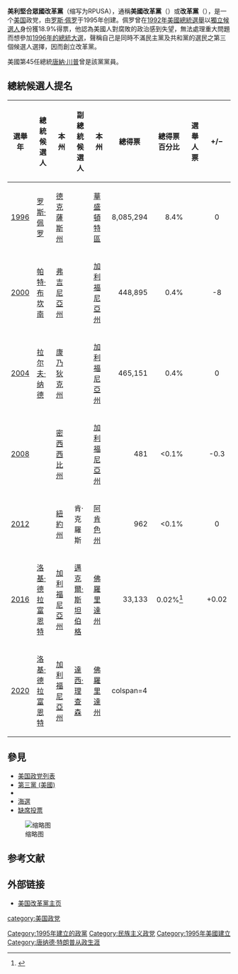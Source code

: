 {{Infobox political party
|name = 美利坚合众国改革党
|native_name=Reform Party of the United States of America
| logo = <!-- 檔案不存在 Reform Party of the United States of America logo.svg ，可從英文維基百科取得 -->
|colorcode = {{Party meta/color/美利堅合眾國改革黨}}
| international      = 無
| country            = 美國
|chairperson = {{le|大衛·科里森|David Collison}}
|foundation = {{start date and age|1995}}
|ideology = {{nowrap|[[民粹主義|民粹主義]]<br />[[財政保守主義|財政保守主義]]<br />[[贸易保护主义|贸易保护主义]]<br />[[大帐篷|大帐篷]]<br />[[政治腐敗|反腐敗]]}}
|membership_year = 2016年2月
|membership = 18541 <ref>{{cite web |url = http://truthinmedia.com/libertarian-party-registrations-rising/ |title = New Data: Libertarian Party Registrations Rising |work = TruthInMedia |access-date = May 5, 2016 |deadurl = yes |archiveurl = https://web.archive.org/web/20160503120750/http://truthinmedia.com/libertarian-party-registrations-rising/ |archivedate = 2016年5月3日 }}</ref>
|seats1_title = [[美國參議院|參議院]]
|seats1 = {{Infobox political party/seats|0|100|hex=#6A287E}}
|seats2_title = [[美國眾議院|眾議院]]
|seats2 = {{Infobox political party/seats|0|435|hex=#6A287E}}
|seats3_title = [[州長#美國州長|州長]]
|seats3 = {{Infobox political party/seats|0|50|hex=#6A287E}}
|seats4_title = 州参议院
|seats4 = {{Infobox political party/seats|0|1921|hex=#6A287E}}
|seats5_title = 州众议院
|seats5 = {{Infobox political party/seats|0|5410|hex=#6A287E}}
|seats6_title = 其他民選職務
|seats6 = '''9（2016年）'''<ref name='reform eo'>{{cite web|url=http://reformparty.org/candidates/current-office-holders/|title=Current Office Holders|author=|date=|work=Reform Party National Committee}}</ref>
|position=[[中間偏右|中間偏右]]}}
'''美利堅合眾國改革黨'''（{{lang-en|Reform Party of the United States of America}}缩写为RPUSA），通稱'''美國改革黨'''（{{lang|en|Reform Party USA}}）或'''改革黨'''（{{lang|en|Reform Party}}），是一个[[美国|美国]]政党，由[[罗斯·佩罗|罗斯·佩罗]]于1995年创建。佩罗曾在[[1992年美國總統選舉|1992年美國總統選舉]]以[[獨立候選人|獨立候選人]]身份獲18.9%得票，他認為美國人對腐敗的政治感到失望，無法處理重大問題而想參加[[1996年美國總統選舉|1996年的總統大選]]，聲稱自己是同時不滿民主黨及共和黨的選民之第三個候選人選擇，因而創立改革黨。

美國第45任總統[[唐納·川普|唐納·川普]]曾是該黨黨員。

==總統候選人提名==
{| class="wikitable"
|-
! 選舉年
! 總統候選人
! 本州
! 副總統候選人
! 本州
! 總得票
! 總得票百分比
! 選舉人票
! +/−
|-
! [[1996年美國總統選舉|1996]]
| [[罗斯·佩罗|罗斯·佩罗]]
| [[德克薩斯州|德克薩斯州]]
| {{le|帕特·喬特|Pat Choate}}
| [[華盛頓特區|華盛頓特區]]
|align=right| 8,085,294 
|align=right| 8.4%
|align=center| {{Composition bar|0|538|hex=Green}}
|align=center| {{steady}} 0
|-
! [[2000年美國總統選舉|2000]]
| [[帕特·布坎南|帕特·布坎南]]
| [[弗吉尼亞州|弗吉尼亞州]]
| {{le|埃佐拉·B·福斯特|Ezola B. Foster}}
| [[加利福尼亞州|加利福尼亞州]]
|align=right| 448,895 
|align=right| 0.4%
|align=center| {{Composition bar|0|538|hex=Green}}
| align="center" | -8
|-
! [[2004年美國總統選舉|2004]]
| [[拉尔夫·纳德|拉尔夫·纳德]]
| [[康乃狄克州|康乃狄克州]]
| {{le|彼得·卡梅喬|Peter Camejo}}
| [[加利福尼亞州|加利福尼亞州]]
|align=right| 465,151
|align=right| 0.4%
|align=center| {{Composition bar|0|538|hex=Green}}
|align=center| {{steady}} 0
|-
! [[2008年美國總統選舉|2008]]
| {{le|特德·威爾|Ted Weill}}
| [[密西西比州|密西西比州]]
| {{le|弗蘭克·麥肯納|Frank McEnulty}}
| [[加利福尼亞州|加利福尼亞州]]
|align=right| 481
|align=right| <0.1%
|align=center| {{Composition bar|0|538|hex=Green}}
| align="center" | -0.3
|-
! [[2012年美國總統選舉|2012]]
| {{le|安德烈·巴尼特|Andre Barnett}}
| [[紐約州|紐約州]]
| 肯·克羅斯
| [[阿肯色州|阿肯色州]]
|align=right| 962
|align=right| <0.1%
|align=center| {{Composition bar|0|538|hex=Green}}
|align=center| {{steady}} 0
|-
! [[2016年美國總統選舉|2016]]
| [[洛基·德拉富恩特|洛基·德拉富恩特]]
| [[加利福尼亞州|加利福尼亞州]]
| [[邁克爾·斯坦伯格_(律師)|邁克爾·斯坦伯格]]
| [[佛羅里達州|佛羅里達州]]
|align=right|33,133
|align=right|0.02%<ref>{{cite news |last=Leip |first=David |date=November 16, 2016 |title=2016 Presidential General Election Results |url=http://uselectionatlas.org/RESULTS/index.html |newspaper=[[Dave_Leip's_Atlas_of_U.S._Presidential_Elections|Dave Leip's Atlas of U.S. Presidential Elections]]|location=[[Massachusetts|Massachusetts]] |access-date=November 29, 2016}}</ref>
|align=center| {{Composition bar|0|538|hex=Green}}
|align=center| +0.02
|-
! [[2020年美國總統選舉|2020]]
| [[洛基·德拉富恩特|洛基·德拉富恩特]]
| [[加利福尼亞州|加利福尼亞州]]
| [[達西·理查森|達西·理查森]]
| [[佛羅里達州|佛羅里達州]]
| colspan=4 {{TBA}}
|}

==參見==
* [[美国政党列表|美国政党列表]]
* [[第三黨_(美國)|第三黨 (美國)]]
* {{Le|選票名單|Ballot access}}
* [[海選|海選]]
* [[缺席投票|缺席投票]]
[[File:Peter_Camejo_anti-war_demonstration_march_2006.jpg|缩略图]]

== 参考文献 ==
{{Reflist}}

== 外部链接 ==
* [http://reformparty.org/ 美国改革黨主页]

{{USParty}}

[[category:美国政党|category:美国政党]]
[[Category:1995年建立的政黨|Category:1995年建立的政黨]]
[[Category:民族主义政党|Category:民族主义政党]]
[[Category:1995年美國建立|Category:1995年美國建立]]
[[Category:唐纳德·特朗普从政生涯|Category:唐纳德·特朗普从政生涯]]